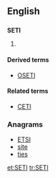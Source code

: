 {{also|seti}}
==English==
{{wikipedia}}

==={{acronym}}===
'''SETI'''

# {{astronomy}} {{acronym of|Search for [[extraterrestrial|Extraterrestrial]] Intelligence}}

====Derived terms====
* [[OSETI]]

====Related terms====
* [[CETI]]

===Anagrams===
* [[ETSI#English|ETSI]]
* [[site#English|site]]
* [[ties#English|ties]]

[[et:SETI]]
[[tr:SETI]]
